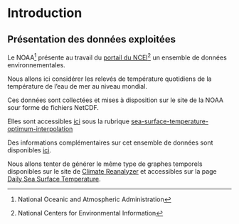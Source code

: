 # Introduction

## Présentation des données exploitées

Le NOAA^[National Oceanic and Atmospheric Administration] présente au travail du [portail du NCEI](https://www.ncei.noaa.gov/metadata/geoportal/#searchPanel)^[National Centers for Environmental Information] un ensemble de données environnementales.

Nous allons ici considérer les relevés de température quotidiens de la température de l'eau de mer au niveau mondial.

Ces données sont collectées et mises à disposition sur le site de la NOAA sour forme de fichiers NetCDF.

Elles sont accessibles [ici](https://www.ncei.noaa.gov/data/?C=N;O=A) sous la rubrique [sea-surface-temperature-optimum-interpolation](https://www.ncei.noaa.gov/data/sea-surface-temperature-optimum-interpolation/v2.1/access/avhrr)

Des informations complémentaires sur cet ensemble de données sont disponibles [ici](https://www.ncei.noaa.gov/metadata/geoportal/rest/metadata/item/gov.noaa.ncdc:C01606/html).

Nous allons tenter de générer le même type de graphes temporels disponibles sur le site de [Climate Reanalyzer](https://climatereanalyzer.org/) et accessibles sur la page [Daily Sea Surface Temperature](https://climatereanalyzer.org/clim/sst_daily/).

